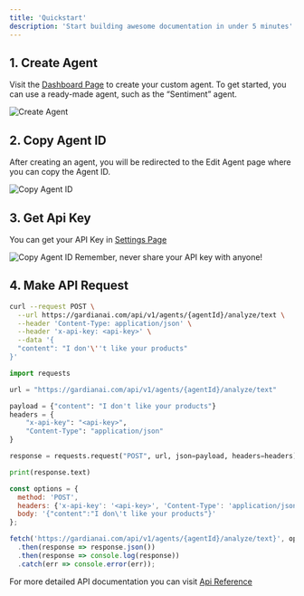 ```yaml
---
title: 'Quickstart'
description: 'Start building awesome documentation in under 5 minutes'
---
```


## 1. Create Agent

Visit the [Dashboard Page](https://gardianai.com/dashboard) to create your custom agent. To get started, you can use a ready-made agent, such as the “Sentiment” agent.
<Frame>
  <img
    className="block"
    src="/images/create-agent-image.png"
    alt="Create Agent"
  />
</Frame>

## 2. Copy Agent ID
After creating an agent, you will be redirected to the Edit Agent page where you can copy the Agent ID.

<Frame>
  <img
    className="block"
    src="/images/agent-copy-id.png"
    alt="Copy Agent ID"
  />
</Frame>

## 3. Get Api Key
You can get your API Key in [Settings Page](https://gardianai.com/dashboardsettings) 
<Frame>
  <img
    className="block"
    src="/images/settings-apikey.png"
    alt="Copy Agent ID"
  />
</Frame>
<Warning>Remember, never share your API key with anyone!</Warning>

## 4. Make API Request

<CodeGroup>

```bash cURL
curl --request POST \
  --url https://gardianai.com/api/v1/agents/{agentId}/analyze/text \
  --header 'Content-Type: application/json' \
  --header 'x-api-key: <api-key>' \
  --data '{
  "content": "I don'\''t like your products"
}'
```

```python Python
import requests

url = "https://gardianai.com/api/v1/agents/{agentId}/analyze/text"

payload = {"content": "I don't like your products"}
headers = {
    "x-api-key": "<api-key>",
    "Content-Type": "application/json"
}

response = requests.request("POST", url, json=payload, headers=headers)

print(response.text)
```

```javascript Javascript
const options = {
  method: 'POST',
  headers: {'x-api-key': '<api-key>', 'Content-Type': 'application/json'},
  body: '{"content":"I don\'t like your products"}'
};

fetch('https://gardianai.com/api/v1/agents/{agentId}/analyze/text}', options)
  .then(response => response.json())
  .then(response => console.log(response))
  .catch(err => console.error(err));
```
</CodeGroup>

For more detailed API documentation you can
visit [Api Reference](/api-reference)


